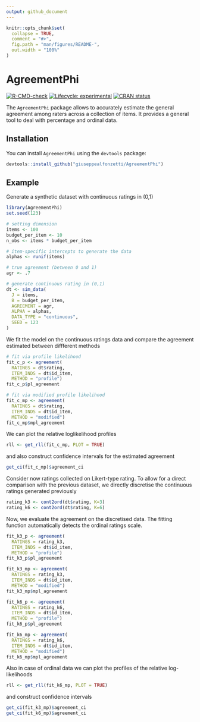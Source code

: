 ```yaml
---
output: github_document
---
```


<!-- README.md is generated from README.Rmd. Please edit that file -->

```r
knitr::opts_chunk$set(
  collapse = TRUE,
  comment = "#>",
  fig.path = "man/figures/README-",
  out.width = "100%"
)
```

# AgreementPhi

<!-- badges: start -->
[![R-CMD-check](https://github.com/giuseppealfonzetti/AgreementPhi/actions/workflows/R-CMD-check.yaml/badge.svg)](https://github.com/giuseppealfonzetti/AgreementPhi/actions/workflows/R-CMD-check.yaml)
[![Lifecycle: experimental](https://img.shields.io/badge/lifecycle-experimental-orange.svg)](https://lifecycle.r-lib.org/articles/stages.html#experimental) [![CRAN status](https://www.r-pkg.org/badges/version/AgreementPhi)](https://CRAN.R-project.org/package=AgreementPhi)

<!-- badges: end -->

The `AgreementPhi` package allows to accurately estimate the general agreement among raters across a collection of items. It provides a general tool to deal with percentage and ordinal data.

## Installation

You can install `AgreementPhi` using the `devtools` package:

``` r
devtools::install_github("giuseppealfonzetti/AgreementPhi")
```

## Example

Generate a synthetic dataset with continuous ratings in (0,1)

```r
library(AgreementPhi)
set.seed(123)

# setting dimension
items <- 100 
budget_per_item <- 10
n_obs <- items * budget_per_item

# item-specific intercepts to generate the data
alphas <- runif(items)

# true agreement (between 0 and 1)
agr <- .7

# generate continuous rating in (0,1)
dt <- sim_data(
  J = items,
  B = budget_per_item,
  AGREEMENT = agr,
  ALPHA = alphas,
  DATA_TYPE = "continuous",
  SEED = 123
)
```

We fit the model on the continuous ratings data and compare the agreement estimated between diffferent methods

```r
# fit via profile likelihood
fit_c_p <- agreement(
  RATINGS = dt$rating,
  ITEM_INDS = dt$id_item,
  METHOD = "profile")
fit_c_p$pl_agreement

# fit via modified profile likelihood
fit_c_mp <- agreement(
  RATINGS = dt$rating,
  ITEM_INDS = dt$id_item,
  METHOD = "modified")
fit_c_mp$mpl_agreement
```

We can plot the relative loglikelihood profiles

```r
rll <- get_rll(fit_c_mp, PLOT = TRUE)
```

and also construct confidence intervals for the estimated agreement

```r
get_ci(fit_c_mp)$agreement_ci
```

Consider now ratings collected on Likert-type rating. To allow for a direct comparison with the previous dataset, we directly discretise the continuous ratings generated previously

```r
rating_k3 <- cont2ord(dt$rating, K=3)
rating_k6 <- cont2ord(dt$rating, K=6)
```

Now, we evaluate the agreement on the discretised data. The fitting function automatically detects the ordinal ratings scale.

```r
fit_k3_p <- agreement(
  RATINGS = rating_k3,
  ITEM_INDS = dt$id_item,
  METHOD = "profile")
fit_k3_p$pl_agreement

fit_k3_mp <- agreement(
  RATINGS = rating_k3,
  ITEM_INDS = dt$id_item,
  METHOD = "modified")
fit_k3_mp$mpl_agreement

fit_k6_p <- agreement(
  RATINGS = rating_k6,
  ITEM_INDS = dt$id_item,
  METHOD = "profile")
fit_k6_p$pl_agreement

fit_k6_mp <- agreement(
  RATINGS = rating_k6,
  ITEM_INDS = dt$id_item,
  METHOD = "modified")
fit_k6_mp$mpl_agreement


```

Also in case of ordinal data we can plot the profiles of the relative log-likelihoods


```r
rll <- get_rll(fit_k6_mp, PLOT = TRUE)
```

and construct confidence intervals


```r
get_ci(fit_k3_mp)$agreement_ci
get_ci(fit_k6_mp)$agreement_ci
```


